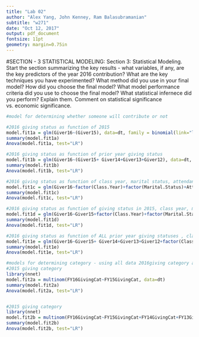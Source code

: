 ```yaml
---
title: "Lab 02"
author: "Alex Yang, John Kenney, Ram Balasubramanian"
subtitle: "w271"
date: "Oct 12, 2017"
output: pdf_document
fontsize: 11pt
geometry: margin=0.75in
---
```



#SECTION - 3  STATISTICAL MODELING:
Section 3: Statistical Modeling. Start the section summarizing the key results - what variables, if
any, are the key predictors of the year 2016 contribution? What are the key techniques you have
experimented? What method did you use in your final model? How did you choose the final model?
What model performance criteria did you use to choose the final model? What statistical infernece did
you perform? Explain them. Comment on statistical significance vs. economic significance.




```r
#model for determining whether someone will contribute or not

#2016 giving status as function of 2015
model.fit1a = glm(Giver16~(Giver15), data=dt, family = binomial(link="logit"))
summary(model.fit1a)
Anova(model.fit1a, test="LR")

#2016 giving status as function of prior year giving status
model.fit1b = glm(Giver16~(Giver15+ Giver14+Giver13+Giver12), data=dt, family = binomial(link="logit"))
summary(model.fit1b)
Anova(model.fit1b, test="LR")

#2016 giving status as function of class year, marital status, attendance (not using prior year)
model.fit1c = glm(Giver16~factor(Class.Year)+factor(Marital.Status)+AttendenceEvent , data=dt, family = binomial(link="logit"))
summary(model.fit1c)
Anova(model.fit1c, test="LR")

#2016 giving status as function of giving status in 2015, class year, marital status, attendance 
model.fit1d = glm(Giver16~Giver15+factor(Class.Year)+factor(Marital.Status)+AttendenceEvent , data=dt, family = binomial(link="logit"))
summary(model.fit1d)
Anova(model.fit1d, test="LR")

#2016 giving status as function of ALL prior year giving statuses , class year, marital status, attendance 
model.fit1e = glm(Giver16~Giver15+ Giver14+Giver13+Giver12+factor(Class.Year)+factor(Marital.Status)+AttendenceEvent , data=dt, family = binomial(link="logit"))
summary(model.fit1e)
Anova(model.fit1e, test="LR")

```


```r
#models for determining category - using all data 2016giving category as function of 
#2015 giving category 
library(nnet)
model.fit2a = multinom(FY16GivingCat~FY15GivingCat, data=dt)
summary(model.fit2a)
Anova(model.fit2a, test="LR")


#2015 giving category 
library(nnet)
model.fit2b = multinom(FY16GivingCat~FY15GivingCat+FY14GivingCat+FY13GivingCat+FY12GivingCat, data=dt)
summary(model.fit2b)
Anova(model.fit2b, test="LR")


```
